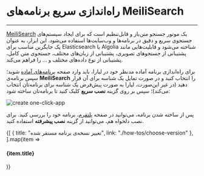 

<Layout>
<Head>
<title>مستندات راه‌اندازی سریع برنامه‌های meilisearch - لیارا</title>
</Head>

# راه‌اندازی سریع برنامه‌های MeiliSearch
<hr className="mb-2" />

<a href="https://github.com/meilisearch/meilisearch" className="text-[#2196f3] ">MeiliSearch</a> یک موتور جستجو متن‌باز و قابل‌تنظیم است که برای ایجاد سیستم‌های جستجوی سریع و دقیق در برنامه‌ها و وب‌سایت‌ها استفاده می‌شود. این ابزار، به عنوان یک جایگزین مناسب برای Elasticsearch یا Algolia شناخته می‌شود و قابلیت‌هایی مانند پشتیبانی از جستجوهای تصویری، پشتیبانی از زبان‌های مختلف، جستجوی متن کامل، پشتیبانی از نوع داده‌های مختلف و ... را فراهم می‌کند.


<div className="h-4" />

برای راه‌اندازی برنامه آماده مدنظر خود در لیارا، باید وارد صفحه <a href="https://console.liara.ir/one-click-apps" className="text-[#2196f3] ">برنامه‌های آماده</a> شوید؛ سپس برنامه‌ی <b>MeiliSearch</b> 
را انتخاب کنید و در صورت تمایل یک شناسه برای آن قرار دهید (در غیر این‌صورت، لیارا به صورت پیش‌فرض یک شناسه برای برنامه‌تان انتخاب می‌کند)؛ سپس بر روی گزینه **نصب سریع** کلیک کنید تا برنامه‌تان ساخته شود:
<div className="h-4" />
<img src="https://files.liara.ir/liara/one-click-apps/meilisearch.gif" alt="create one-click-app" />


<div className="h-4" />

پس از ساخته شدن برنامه، می‌توانید در صفحه <a href="https://console.liara.ir/apps" className="text-[#2196f3] ">پلتفرم</a>، برنامه خود را بررسی کنید. برای نصب دلخواه هم، می‌توانید از گزینه **نصب پیشرفته** استفاده کنید. 

<Section id="see-also" title="همچنین بخوانید:" />

<div className='h-2' />
<div className="grid md:grid-cols-1 gap-4">
            {[
      {
        title: "تغییر نسخه‌ی برنامه مستقر شده",
        link: "./how-tos/choose-version"
      },
  ].map(item =>
    <Link href={item.link}>
    <Card className="flex cursor-pointer w-full items-center justify-between">
        <div className="flex items-center gap-3">
        <h4>
            {item.title}
        </h4>
        </div>
        <GoArrowLeft className="ml-1" />
    </Card>
    </Link>
            )}
</div>


</Layout>